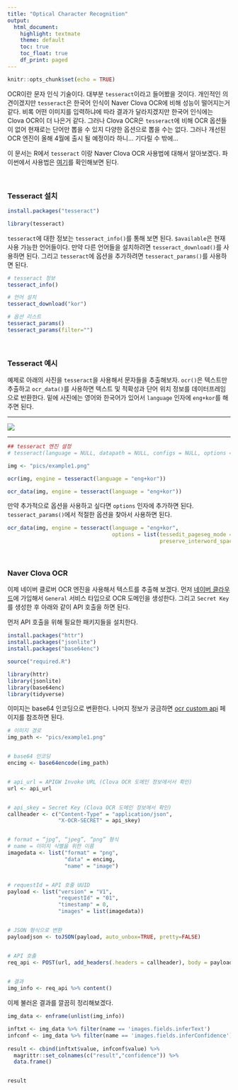 ```yaml
---
title: "Optical Character Recognition"
output: 
  html_document:
    highlight: textmate
    theme: default
    toc: true
    toc_float: true
    df_print: paged
---
```


```r
knitr::opts_chunk$set(echo = TRUE)
```

OCR이란 문자 인식 기술이다. 대부분 `tesseract`이라고 들어봤을 것이다. 개인적인 의견이겠지만 `tesseract`은 한국어 인식이 Naver Clova OCR에 비해 성능이 떨어지는거 같다. 비록 어떤 이미지를 입력하냐에 따라 결과가 달라지겠지만 한국어 인식에는 Clova OCR이 더 나은거 같다. 그러나 Clova OCR은 `tesseract`에 비해 OCR 옵션들이 없어 현재로는 단어만 뽑을 수 있지 다양한 옵션으로 뽑을 수는 없다. 그러나 개선된 OCR 엔진이 올해 4월에 출시 될 예정이라 하니... 기다릴 수 밖에...

이 문서는 R에서 `tesseract` 이랑 Naver Clova OCR 사용법에 대해서 알아보겠다. 파이썬에서 사용법은 [여기]()를 확인해보면 된다.

<br>  

### Tesseract 설치

```r

install.packages("tesseract")

```


```r

library(tesseract)

```


`tesseract`에 대한 정보는 `tesseract_info()`를 통해 보면 된다. `$available`은 현재 사용 가능한 언어들이다. 만약 다른 언어들을 설치하려면 `tesseract_download()`를 사용하면 된다. 그리고 `tesseract`에 옵션을 추가하려면 `tesseract_params()`를 사용하면 된다.


```r

# tesseract 정보
tesseract_info()

# 언어 설치
tesseract_download("kor")

# 옵션 리스트
tesseract_params()
tesseract_params(filter="")

```

<br>  

### Tesseract 예시  

예제로 아래의 사진을 `tesseract`을 사용해서 문자들을 추출해보자. `ocr()`은 텍스트만 추출하고 `ocr_data()`를 사용하면 텍스트 및 적확성과 단어 위치 정보를 데이터프레임으로 반환한다. 밑에 사진에는 영어와 한국어가 있어서 `language` 인자에 `eng+kor`를 해주면 된다.

______________________________

![](pics/example1.png)

______________________________

```r

## tesseract 엔진 설정
# tesseract(language = NULL, datapath = NULL, configs = NULL, options = NULL, cache = TRUE)

img <- "pics/example1.png"

ocr(img, engine = tesseract(language = "eng+kor"))

ocr_data(img, engine = tesseract(language = "eng+kor"))


```

만약 추가적으로 옵션을 사용하고 싶다면 `options` 인자에 추가하면 된다. `tesseract_params()`에서 적절한 옵션을 찾아서 사용하면 된다.  

```r

ocr_data(img, engine = tesseract(language = "eng+kor", 
                                 options = list(tessedit_pageseg_mode = 4,
                                                preserve_interword_spaces = 1)))

```

<br>  

### Naver Clova OCR  

이제 네이버 클로버 OCR 엔진을 사용해서 텍스트를 추출해 보겠다. 먼저 [네이버 클라우드](https://www.ncloud.com/)에 가입해서 `General` 서비스 타입으로 OCR 도메인을 생성한다. 그리고 `Secret Key`를 생성한 후 아래와 같이 API 호출을 하면 된다.  

먼저 API 호출을 위해 필요한 패키지들을 설치한다.

```r

install.packages("httr")
install.packages("jsonlite")
install.packages("base64enc")

```

```r
source("required.R")
```

```r
library(httr)
library(jsonlite)
library(base64enc)
library(tidyverse)
```

이미지는 base64 인코딩으로 변환한다. 나머지 정보가 궁금하면 [ocr custom api](https://apidocs.ncloud.com/ko/ai-application-service/ocr/ocr/) 페이지를 참조하면 된다.

```r

# 이미지 경로
img_path <- "pics/example1.png"


# base64 인코딩
encimg <- base64encode(img_path)


# api_url = APIGW Invoke URL (Clova OCR 도메인 정보에서서 확인)
url <- api_url


# api_skey = Secret Key (Clova OCR 도메인 정보에서 확인)
callheader <- c("Content-Type" = "application/json",
                "X-OCR-SECRET" = api_skey)


# format = “jpg”, “jpeg”, “png” 형식 
# name = 이미지 식별을 위한 이름 
imagedata <- list("format" = "png",
                  "data" = encimg,
                  "name" = "image")


# requestId = API 호줄 UUID
payload <- list("version" = "V1",
                "requestId" = "01",
                "timestamp" = 0,
                "images" = list(imagedata))


# JSON 형식으로 변환
payloadjson <- toJSON(payload, auto_unbox=TRUE, pretty=FALSE)


# API 호출
req_api <- POST(url, add_headers(.headers = callheader), body = payloadjson)
  

# 결과 
img_info <- req_api %>% content()


```

이제 불러온 결과를 깔끔히 정리해보겠다.  

```r

img_data <- enframe(unlist(img_info))

inftxt <- img_data %>% filter(name == 'images.fields.inferText')
infconf <- img_data %>% filter(name == 'images.fields.inferConfidence')
  
result <- cbind(inftxt$value, infconf$value) %>%
  magrittr::set_colnames(c("result","confidence")) %>% 
  data.frame()


result
```

